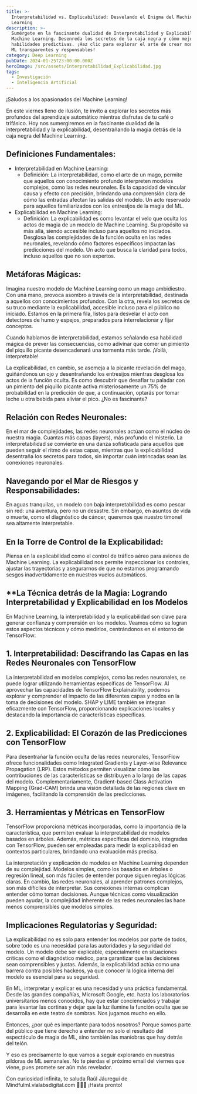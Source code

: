 ```yaml
---
title: >-
  Interpretabilidad vs. Explicabilidad: Desvelando el Enigma del Machine
  Learning
description: >-
  Sumérgete en la fascinante dualidad de Interpretabilidad y Explicabilidad en
  Machine Learning. Desenreda los secretos de la caja negra y cómo mejorar las
  habilidades predictivas. ¡Haz clic para explorar el arte de crear modelos de
  ML transparentes y responsables!
category: Deep Learning
pubDate: 2024-01-25T23:00:00.000Z
heroImage: /src/assets/Interpretabilidad_Explicabilidad.jpg
tags:
  - Investigación
  - Inteligencia Artificial
---
```


¡Saludos a los apasionados del Machine Learning!

En este viernes lleno de ilusión, te invito a explorar los secretos más profundos del aprendizaje automático mientras disfrutas de tu café o trifásico. Hoy nos sumergiremos en la fascinante dualidad de la interpretabilidad y la explicabilidad, desentrañando la magia detrás de la caja negra del Machine Learning.

## **Definiciones Fundamentales:**

* Interpretabilidad en Machine Learning:
  * Definición: La interpretabilidad, como el arte de un mago, permite que aquellos con conocimiento profundo interpreten modelos complejos, como las redes neuronales. Es la capacidad de vincular causa y efecto con precisión, brindando una comprensión clara de cómo las entradas afectan las salidas del modelo. Un acto reservado para aquellos familiarizados con los entresijos de la magia del ML.
* Explicabilidad en Machine Learning:
  * Definición: La explicabilidad es como levantar el velo que oculta los actos de magia de un modelo de Machine Learning. Su propósito va más allá, siendo accesible incluso para aquellos no iniciados. Desglosa las complejidades de la función oculta en las redes neuronales, revelando cómo factores específicos impactan las predicciones del modelo. Un acto que busca la claridad para todos, incluso aquellos que no son expertos.

## **Metáforas Mágicas:**

Imagina nuestro modelo de Machine Learning como un mago ambidiestro. Con una mano, provoca asombro a través de la interpretabilidad, destinada a aquellos con conocimientos profundos. Con la otra, revela los secretos de su truco mediante la explicabilidad, accesible incluso para el público no iniciado. Estamos en la primera fila, listos para desvelar el acto con detectores de humo y espejos, preparados para interrelacionar y fijar conceptos.

Cuando hablamos de interpretabilidad, estamos señalando esa habilidad mágica de prever las consecuencias, como adivinar que comer un pimiento del piquillo picante desencadenará una tormenta más tarde. ¡Voilà, interpretable!

La explicabilidad, en cambio, se asemeja a la picante revelación del mago, guiñándonos un ojo y desentrañando los entresijos mientras desglosa los actos de la función oculta. Es como descubrir que desafiar tu paladar con un pimiento del piquillo picante activa misteriosamente un 75% de probabilidad en la predicción de que, a continuación, optarás por tomar leche u otra bebida para aliviar el pico. ¿No es fascinante?

## **Relación con Redes Neuronales:**

En el mar de complejidades, las redes neuronales actúan como el núcleo de nuestra magia. Cuantas más capas (layers), más profundo el misterio. La interpretabilidad se convierte en una danza sofisticada para aquellos que pueden seguir el ritmo de estas capas, mientras que la explicabilidad desentraña los secretos para todos, sin importar cuán intrincadas sean las conexiones neuronales.

## **Navegando por el Mar de Riesgos y Responsabilidades:**

En aguas tranquilas, un modelo con baja interpretabilidad es como pescar sin red: una aventura, pero no un desastre. Sin embargo, en asuntos de vida o muerte, como el diagnóstico de cáncer, queremos que nuestro timonel sea altamente interpretable.

## **En la Torre de Control de la Explicabilidad:**

Piensa en la explicabilidad como el control de tráfico aéreo para aviones de Machine Learning. La explicabilidad nos permite inspeccionar los controles, ajustar las trayectorias y asegurarnos de que no estamos programando sesgos inadvertidamente en nuestros vuelos automáticos.

## \*\*La Técnica detrás de la Magia: Logrando Interpretabilidad y Explicabilidad en los Modelos

En Machine Learning, la interpretabilidad y la explicabilidad son clave para generar confianza y comprensión en los modelos. Veamos cómo se logran estos aspectos técnicos y cómo medirlos, centrándonos en el entorno de TensorFlow:

## 1. Interpretabilidad: Descifrando las Capas en las Redes Neuronales con TensorFlow

La interpretabilidad en modelos complejos, como las redes neuronales, se puede lograr utilizando herramientas específicas de TensorFlow. Al aprovechar las capacidades de TensorFlow Explainability, podemos explorar y comprender el impacto de las diferentes capas y nodos en la toma de decisiones del modelo. SHAP y LIME también se integran eficazmente con TensorFlow, proporcionando explicaciones locales y destacando la importancia de características específicas.

## 2. Explicabilidad: El Corazón de las Predicciones con TensorFlow

Para desentrañar la función oculta de las redes neuronales, TensorFlow ofrece funcionalidades como Integrated Gradients y Layer-wise Relevance Propagation (LRP). Estos métodos permiten visualizar cómo las contribuciones de las características se distribuyen a lo largo de las capas del modelo. Complementariamente, Gradient-based Class Activation Mapping (Grad-CAM) brinda una visión detallada de las regiones clave en imágenes, facilitando la comprensión de las predicciones.

## 3. Herramientas y Métricas en TensorFlow

TensorFlow proporciona métricas incorporadas, como la importancia de la característica, que permiten evaluar la interpretabilidad de modelos basados en árboles. Además, métricas específicas del dominio, integradas con TensorFlow, pueden ser empleadas para medir la explicabilidad en contextos particulares, brindando una evaluación más precisa.

La interpretación y explicación de modelos en Machine Learning dependen de su complejidad. Modelos simples, como los basados en árboles o regresión lineal, son más fáciles de entender porque siguen reglas lógicas claras. En cambio, las redes neuronales, al aprender patrones complejos, son más difíciles de interpretar. Sus conexiones internas complican entender cómo toman decisiones. Aunque técnicas como visualización pueden ayudar, la complejidad inherente de las redes neuronales las hace menos comprensibles que modelos simples.

## **Implicaciones Regulatorias y Seguridad:**

La explicabilidad no es solo para entender los modelos por parte de todos, sobre todo es una necesidad para las autoridades y la seguridad del modelo. Un modelo debe ser explicable, especialmente en situaciones críticas como el diagnóstico médico, para garantizar que las decisiones sean comprensibles y justas. Además, la explicabilidad actúa como una barrera contra posibles hackeos, ya que conocer la lógica interna del modelo es esencial para su seguridad.

En ML, interpretar y explicar es una necesidad y una práctica fundamental. Desde las grandes compañías, Microsoft Google, etc. hasta los laboratorios universitarios menos conocidos, hay que estar concienciados y trabajar para levantar las cortinas y dejar que la luz ilumine la función oculta que se desarrolla en este teatro de sombras. Nos jugamos mucho en ello.

Entonces, ¿por qué es importante para todos nosotros? Porque somos parte del público que tiene derecho a entender no solo el resultado del espectáculo de magia de ML, sino también las maniobras que hay detrás del telón.

Y eso es precisamente lo que vamos a seguir explorando en nuestras pildoras de ML semanales. No te pierdas el próximo email del viernes que viene, pues promete ser aún más revelador.

Con curiosidad infinita, te saluda Raúl Jáuregui de Mindfulml.vialabsdigital.com 🎩🤖🔮 ¡Hasta pronto!
